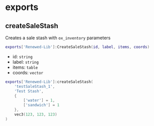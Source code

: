 # exports

## createSaleStash

Creates a sale stash with `ox_inventory` parameters

```lua
exports['Renewed-Lib']:CreateSaleStash(id, label, items, coords)
```

- id: `string`
- label: `string`
- items: `table`
- coords: `vector`

```lua
exports['Renewed-Lib']:createSaleStash(
    'testSaleStash_1',
    'Test Stash',
    {
        ['water'] = 1,
        ['sandwich'] = 1
    },
    vec3(123, 123, 123)
)
```
